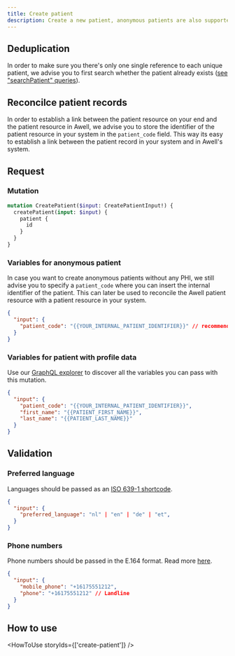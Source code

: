 ```yaml
---
title: Create patient
description: Create a new patient, anonymous patients are also supported.
---
```


## Deduplication

In order to make sure you there's only one single reference to each unique patient, we advise you to first search whether the patient already exists ([see "searchPatient" queries](/awell-orchestration/api-reference/queries/search-patient)).

## Reconcilce patient records

In order to establish a link between the patient resource on your end and the patient resource in Awell, we advise you to store the identifier of the patient resource in your system in the `patient_code` field. This way its easy to establish a link between the patient record in your system and in Awell's system.

## Request

### Mutation

```graphql
mutation CreatePatient($input: CreatePatientInput!) {
  createPatient(input: $input) {
    patient {
      id
    }
  }
}
```

### Variables for anonymous patient

In case you want to create anonymous patients without any PHI, we still advise you to specify a `patient_code` where you can insert the internal identifier of the patient. This can later be used to reconcile the Awell patient resource with a patient resource in your system.

```json
{
  "input": {
    "patient_code": "{{YOUR_INTERNAL_PATIENT_IDENTIFIER}}" // recommended
  }
}
```

### Variables for patient with profile data

Use our <a target="_blank" rel="noopener noreferrer" href="/playground">GraphQL explorer</a> to discover all the variables you can pass with this mutation.

```json
{
  "input": {
    "patient_code": "{{YOUR_INTERNAL_PATIENT_IDENTIFIER}}",
    "first_name": "{{PATIENT_FIRST_NAME}}",
    "last_name": "{{PATIENT_LAST_NAME}}"
  }
}
```

## Validation

### Preferred language

Languages should be passed as an [ISO 639-1 shortcode](https://en.wikipedia.org/wiki/List_of_ISO_639-1_codes).

```json
{
  "input": {
    "preferred_language": "nl" | "en" | "de" | "et",
  }
}
```

### Phone numbers

Phone numbers should be passed in the E.164 format. Read more [here](/awell-orchestration/developer-tools/e164-phone-validation).

```json
{
  "input": {
    "mobile_phone": "+16175551212",
    "phone": "+16175551212" // Landline
  }
}
```

## How to use

<HowToUse storyIds={['create-patient']} />
